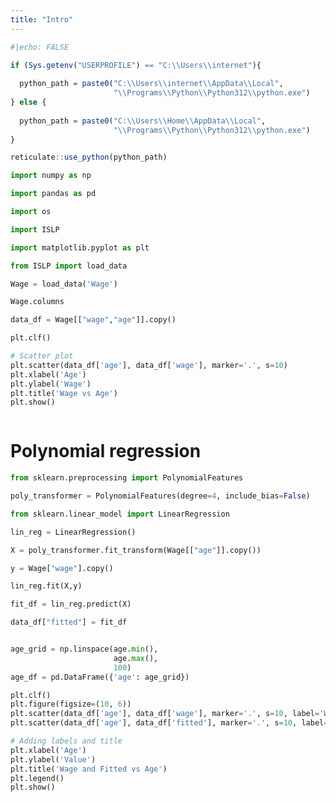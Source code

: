 ```yaml
---
title: "Intro"
---
```


```r
#|echo: FALSE

if (Sys.getenv("USERPROFILE") == "C:\\Users\\internet"){
  
  python_path = paste0("C:\\Users\\internet\\AppData\\Local",
                       "\\Programs\\Python\\Python312\\python.exe")
} else {
  
  python_path = paste0("C:\\Users\\Home\\AppData\\Local",
                       "\\Programs\\Python\\Python312\\python.exe")
}

reticulate::use_python(python_path)

```

```python

import numpy as np

import pandas as pd

import os 

import ISLP

import matplotlib.pyplot as plt

```

```python

from ISLP import load_data

Wage = load_data('Wage')

Wage.columns

```

```python

data_df = Wage[["wage","age"]].copy()

plt.clf()

# Scatter plot
plt.scatter(data_df['age'], data_df['wage'], marker='.', s=10)
plt.xlabel('Age')
plt.ylabel('Wage')
plt.title('Wage vs Age')
plt.show()



```



# Polynomial regression

```python

from sklearn.preprocessing import PolynomialFeatures

poly_transformer = PolynomialFeatures(degree=4, include_bias=False)

from sklearn.linear_model import LinearRegression

lin_reg = LinearRegression()

```


```python

X = poly_transformer.fit_transform(Wage[["age"]].copy())

y = Wage["wage"].copy()

lin_reg.fit(X,y)

fit_df = lin_reg.predict(X)

data_df["fitted"] = fit_df



```

```python

age_grid = np.linspace(age.min(),
                       age.max(),
                       100)
age_df = pd.DataFrame({'age': age_grid})

```

```python

plt.clf()
plt.figure(figsize=(10, 6))
plt.scatter(data_df['age'], data_df['wage'], marker='.', s=10, label='Wage')
plt.scatter(data_df['age'], data_df['fitted'], marker='.', s=10, label='Fitted')

# Adding labels and title
plt.xlabel('Age')
plt.ylabel('Value')
plt.title('Wage and Fitted vs Age')
plt.legend()
plt.show()

```

